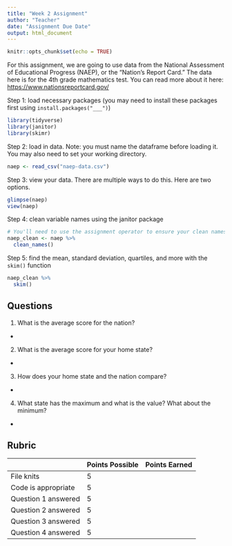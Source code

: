 ```yaml
---
title: "Week 2 Assignment"
author: "Teacher"
date: "Assignment Due Date"
output: html_document
---
```


```r
knitr::opts_chunk$set(echo = TRUE)
```

For this assignment, we are going to use data from the National Assessment of Educational Progress (NAEP), or the "Nation's Report Card." The data here is for the 4th grade mathematics test. You can read more about it here: <https://www.nationsreportcard.gov/>

Step 1: load necessary packages (you may need to install these packages first using `install.packages("___")`)

```r
library(tidyverse)
library(janitor)
library(skimr)
```

Step 2: load in data. Note: you must name the dataframe before loading it. You may also need to set your working directory.

```r
naep <- read_csv("naep-data.csv")
```

Step 3: view your data. There are multiple ways to do this. Here are two options.

```r
glimpse(naep)
view(naep)
```

Step 4: clean variable names using the janitor package

```r
# You'll need to use the assignment operator to ensure your clean names save to a dataframe. We suggest using a name that inludes the phrase "clean"
naep_clean <- naep %>% 
  clean_names()
```

Step 5: find the mean, standard deviation, quartiles, and more with the `skim()` function

```r
naep_clean %>% 
  skim()
```

## Questions

1.  What is the average score for the nation?

-   

2.  What is the average score for your home state?

-   

3.  How does your home state and the nation compare?

-   

4.  What state has the maximum and what is the value? What about the minimum?

-   

## Rubric

|                     | Points Possible | Points Earned |
|---------------------|-----------------|---------------|
| File knits          | 5               |               |
| Code is appropriate | 5               |               |
| Question 1 answered | 5               |               |
| Question 2 answered | 5               |               |
| Question 3 answered | 5               |               |
| Question 4 answered | 5               |               |
